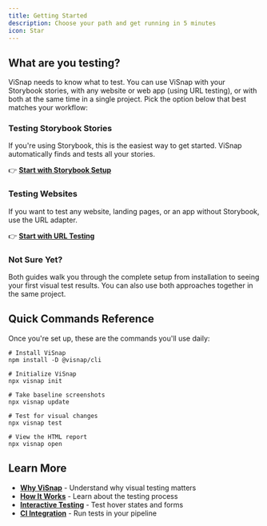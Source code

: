 ```yaml
---
title: Getting Started
description: Choose your path and get running in 5 minutes
icon: Star
---
```


## What are you testing?

ViSnap needs to know what to test. You can use ViSnap with your Storybook stories, with any website or web app (using URL testing), or with both at the same time in a single project. Pick the option below that best matches your workflow:

### Testing Storybook Stories

If you're using Storybook, this is the easiest way to get started. ViSnap automatically finds and tests all your stories.

👉 **[Start with Storybook Setup](/docs/guides/storybook-setup)**

### Testing Websites 

If you want to test any website, landing pages, or an app without Storybook, use the URL adapter.

👉 **[Start with URL Testing](/docs/guides/url-testing)**

### Not Sure Yet?

Both guides walk you through the complete setup from installation to seeing your first visual test results. You can also use both approaches together in the same project.

## Quick Commands Reference

Once you're set up, these are the commands you'll use daily:

```npm
# Install ViSnap
npm install -D @visnap/cli
```

```npm
# Initialize ViSnap
npx visnap init
```

```npm
# Take baseline screenshots
npx visnap update
```

```npm
# Test for visual changes
npx visnap test
```

```npm
# View the HTML report
npx visnap open
```

## Learn More

- **[Why ViSnap](/docs/concepts/why-visnap)** - Understand why visual testing matters
- **[How It Works](/docs/concepts/how-it-works)** - Learn about the testing process
- **[Interactive Testing](/docs/guides/interactive-testing)** - Test hover states and forms
- **[CI Integration](/docs/guides/ci-integration)** - Run tests in your pipeline
